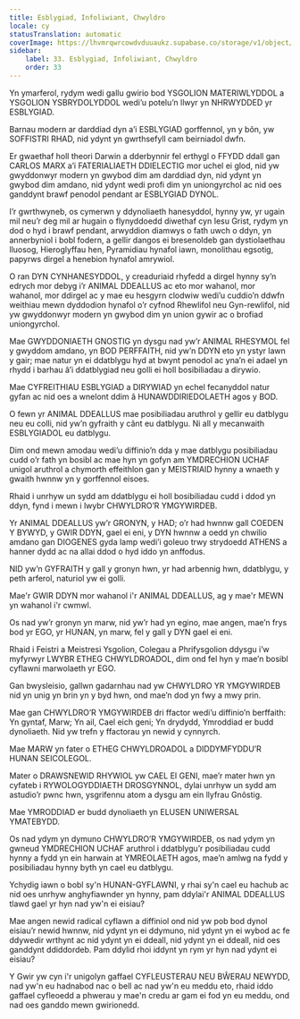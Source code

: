 ```yaml
---
title: Esblygiad, Infoliwiant, Chwyldro
locale: cy
statusTranslation: automatic
coverImage: https://lhvmrqwrcowdvduuaukz.supabase.co/storage/v1/object/public/strapi-uploads/small_cover-educacion-fundamental.webp-2d51a7828a2b1309555be27f7e2a61a0.webp
sidebar:
    label: 33. Esblygiad, Infoliwiant, Chwyldro
    order: 33
---
```

Yn ymarferol, rydym wedi gallu gwirio bod YSGOLION MATERIWLYDDOL a YSGOLION YSBRYDOLYDDOL wedi’u potelu’n llwyr yn NHRWYDDED yr ESBLYGIAD.

Barnau modern ar darddiad dyn a’i ESBLYGIAD gorffennol, yn y bôn, yw SOFFISTRI RHAD, nid ydynt yn gwrthsefyll cam beirniadol dwfn.

Er gwaethaf holl theori Darwin a dderbynnir fel erthygl o FFYDD ddall gan CARLOS MARX a’i FATERIALIAETH DDIELECTIG mor uchel ei glod, nid yw gwyddonwyr modern yn gwybod dim am darddiad dyn, nid ydynt yn gwybod dim amdano, nid ydynt wedi profi dim yn uniongyrchol ac nid oes ganddynt brawf penodol pendant ar ESBLYGIAD DYNOL.

I’r gwrthwyneb, os cymerwn y ddynoliaeth hanesyddol, hynny yw, yr ugain mil neu’r deg mil ar hugain o flynyddoedd diwethaf cyn Iesu Grist, rydym yn dod o hyd i brawf pendant, arwyddion diamwys o fath uwch o ddyn, yn annerbyniol i bobl fodern, a gellir dangos ei bresenoldeb gan dystiolaethau lluosog, Hieroglyffau hen, Pyramidiau hynafol iawn, monolithau egsotig, papyrws dirgel a henebion hynafol amrywiol.

O ran DYN CYNHANESYDDOL, y creaduriaid rhyfedd a dirgel hynny sy’n edrych mor debyg i’r ANIMAL DDEALLUS ac eto mor wahanol, mor wahanol, mor ddirgel ac y mae eu hesgyrn clodwiw wedi’u cuddio’n ddwfn weithiau mewn dyddodion hynafol o’r cyfnod Rhewlifol neu Gyn-rewlifol, nid yw gwyddonwyr modern yn gwybod dim yn union gywir ac o brofiad uniongyrchol.

Mae GWYDDONIAETH GNOSTIG yn dysgu nad yw’r ANIMAL RHESYMOL fel y gwyddom amdano, yn BOD PERFFAITH, nid yw’n DDYN eto yn ystyr lawn y gair; mae natur yn ei ddatblygu hyd at bwynt penodol ac yna’n ei adael yn rhydd i barhau â’i ddatblygiad neu golli ei holl bosibiliadau a dirywio.

Mae CYFREITHIAU ESBLYGIAD a DIRYWIAD yn echel fecanyddol natur gyfan ac nid oes a wnelont ddim â HUNAWDDIRIEDOLAETH agos y BOD.

O fewn yr ANIMAL DDEALLUS mae posibiliadau aruthrol y gellir eu datblygu neu eu colli, nid yw’n gyfraith y cânt eu datblygu. Ni all y mecanwaith ESBLYGIADOL eu datblygu.

Dim ond mewn amodau wedi’u diffinio’n dda y mae datblygu posibiliadau cudd o’r fath yn bosibl ac mae hyn yn gofyn am YMDRECHION UCHAF unigol aruthrol a chymorth effeithlon gan y MEISTRIAID hynny a wnaeth y gwaith hwnnw yn y gorffennol eisoes.

Rhaid i unrhyw un sydd am ddatblygu ei holl bosibiliadau cudd i ddod yn ddyn, fynd i mewn i lwybr CHWYLDRO’R YMGYWIRDEB.

Yr ANIMAL DDEALLUS yw’r GRONYN, y HAD; o’r had hwnnw gall COEDEN Y BYWYD, y GWIR DDYN, gael ei eni, y DYN hwnnw a oedd yn chwilio amdano gan DIOGENES gyda lamp wedi’i goleuo trwy strydoedd ATHENS a hanner dydd ac na allai ddod o hyd iddo yn anffodus.

NID yw’n GYFRAITH y gall y gronyn hwn, yr had arbennig hwn, ddatblygu, y peth arferol, naturiol yw ei golli.

Mae'r GWIR DDYN mor wahanol i'r ANIMAL DDEALLUS, ag y mae'r MEWN yn wahanol i'r cwmwl.

Os nad yw’r gronyn yn marw, nid yw’r had yn egino, mae angen, mae’n frys bod yr EGO, yr HUNAN, yn marw, fel y gall y DYN gael ei eni.

Rhaid i Feistri a Meistresi Ysgolion, Colegau a Phrifysgolion ddysgu i’w myfyrwyr LWYBR ETHEG CHWYLDROADOL, dim ond fel hyn y mae’n bosibl cyflawni marwolaeth yr EGO.

Gan bwysleisio, gallwn gadarnhau nad yw CHWYLDRO YR YMGYWIRDEB nid yn unig yn brin yn y byd hwn, ond mae’n dod yn fwy a mwy prin.

Mae gan CHWYLDRO’R YMGYWIRDEB dri ffactor wedi’u diffinio’n berffaith: Yn gyntaf, Marw; Yn ail, Cael eich geni; Yn drydydd, Ymroddiad er budd dynoliaeth. Nid yw trefn y ffactorau yn newid y cynnyrch.

Mae MARW yn fater o ETHEG CHWYLDROADOL a DIDDYMFYDDU’R HUNAN SEICOLEGOL.

Mater o DRAWSNEWID RHYWIOL yw CAEL EI GENI, mae’r mater hwn yn cyfateb i RYWOLOGYDDIAETH DROSGYNNOL, dylai unrhyw un sydd am astudio’r pwnc hwn, ysgrifennu atom a dysgu am ein llyfrau Gnôstig.

Mae YMRODDIAD er budd dynoliaeth yn ELUSEN UNIWERSAL YMATEBYDD.

Os nad ydym yn dymuno CHWYLDRO’R YMGYWIRDEB, os nad ydym yn gwneud YMDRECHION UCHAF aruthrol i ddatblygu’r posibiliadau cudd hynny a fydd yn ein harwain at YMREOLAETH agos, mae’n amlwg na fydd y posibiliadau hynny byth yn cael eu datblygu.

Ychydig iawn o bobl sy'n HUNAN-GYFLAWNI, y rhai sy'n cael eu hachub ac nid oes unrhyw anghyfiawnder yn hynny, pam ddylai'r ANIMAL DDEALLUS tlawd gael yr hyn nad yw'n ei eisiau?

Mae angen newid radical cyflawn a diffiniol ond nid yw pob bod dynol eisiau’r newid hwnnw, nid ydynt yn ei ddymuno, nid ydynt yn ei wybod ac fe ddywedir wrthynt ac nid ydynt yn ei ddeall, nid ydynt yn ei ddeall, nid oes ganddynt ddiddordeb. Pam ddylid rhoi iddynt yn rym yr hyn nad ydynt ei eisiau?

Y Gwir yw cyn i'r unigolyn gaffael CYFLEUSTERAU NEU BŴERAU NEWYDD, nad yw'n eu hadnabod nac o bell ac nad yw'n eu meddu eto, rhaid iddo gaffael cyfleoedd a phwerau y mae'n credu ar gam ei fod yn eu meddu, ond nad oes ganddo mewn gwirionedd.

